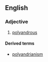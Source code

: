 ==English==

===Adjective===
{{en-adj}}

# {{context|obsolete|lang=en}} [[polyandrous]]

====Derived terms====
* [[polyandrianism]]